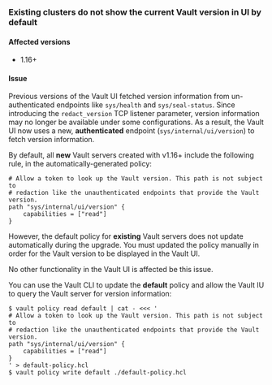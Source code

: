 ### Existing clusters do not show the current Vault version in UI by default

#### Affected versions

- 1.16+

#### Issue

Previous versions of the Vault UI fetched version information from
un-authenticated endpoints like `sys/health` and `sys/seal-status`. Since
introducing the `redact_version` TCP listener parameter, version information may
no longer be available under some configurations. As a result, the Vault UI now
uses a new, **authenticated** endpoint (`sys/internal/ui/version`) to fetch
version information.

By default, all **new** Vault servers created with v1.16+ include the following rule, in the 
automatically-generated policy:

```
# Allow a token to look up the Vault version. This path is not subject to
# redaction like the unauthenticated endpoints that provide the Vault version.
path "sys/internal/ui/version" {
    capabilities = ["read"]
}
```

However, the default policy for **existing** Vault servers does not update
automatically during the upgrade. You must updated the policy manually in order
for the Vault version to be displayed in the Vault UI.

No other functionality in the Vault UI is affected be this issue.

You can use the Vault CLI to update the **default** policy and allow the Vault IU to query the Vault server for version information:

```shell-session
$ vault policy read default | cat - <<< '
# Allow a token to look up the Vault version. This path is not subject to
# redaction like the unauthenticated endpoints that provide the Vault version.
path "sys/internal/ui/version" {
    capabilities = ["read"]
}
' > default-policy.hcl
$ vault policy write default ./default-policy.hcl
```

